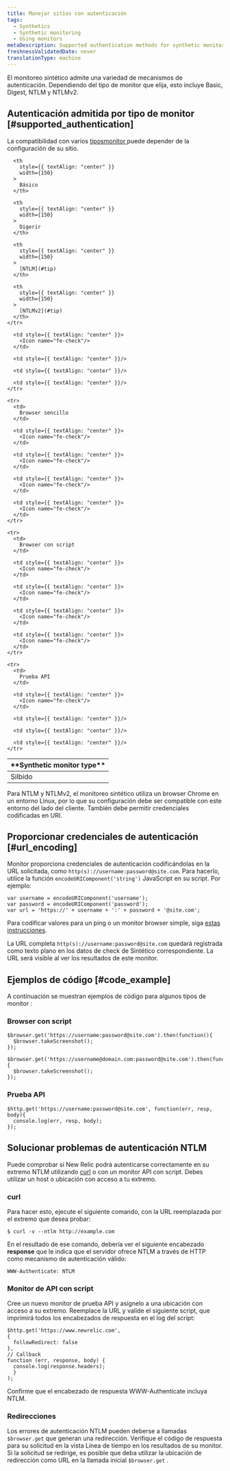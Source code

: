 ```yaml
---
title: Manejar sitios con autenticación
tags:
  - Synthetics
  - Synthetic monitoring
  - Using monitors
metaDescription: Supported authentication methods for synthetic monitors and how to provide authentication using scripted monitors.
freshnessValidatedDate: never
translationType: machine
---
```


El monitoreo sintético admite una variedad de mecanismos de autenticación. Dependiendo del tipo de monitor que elija, esto incluye Basic, Digest, NTLM y NTLMv2.

## Autenticación admitida por tipo de monitor [#supported_authentication]

La compatibilidad con varios [tiposmonitor ](/docs/synthetics/new-relic-synthetics/using-monitors/add-edit-monitors#types-monitors)puede depender de la configuración de su sitio.

<table>
  <thead>
    <tr>
      <th>
        <DoNotTranslate>
          **Synthetic monitor type**
        </DoNotTranslate>
      </th>

      <th
        style={{ textAlign: "center" }}
        width={150}
      >
        Básico
      </th>

      <th
        style={{ textAlign: "center" }}
        width={150}
      >
        Digerir
      </th>

      <th
        style={{ textAlign: "center" }}
        width={150}
      >
        [NTLM](#tip)
      </th>

      <th
        style={{ textAlign: "center" }}
        width={150}
      >
        [NTLMv2](#tip)
      </th>
    </tr>
  </thead>

  <tbody>
    <tr>
      <td>
        Silbido
      </td>

      <td style={{ textAlign: "center" }}>
        <Icon name="fe-check"/>
      </td>

      <td style={{ textAlign: "center" }}/>

      <td style={{ textAlign: "center" }}/>

      <td style={{ textAlign: "center" }}/>
    </tr>

    <tr>
      <td>
        Browser sencillo
      </td>

      <td style={{ textAlign: "center" }}>
        <Icon name="fe-check"/>
      </td>

      <td style={{ textAlign: "center" }}>
        <Icon name="fe-check"/>
      </td>

      <td style={{ textAlign: "center" }}>
        <Icon name="fe-check"/>
      </td>

      <td style={{ textAlign: "center" }}>
        <Icon name="fe-check"/>
      </td>
    </tr>

    <tr>
      <td>
        Browser con script
      </td>

      <td style={{ textAlign: "center" }}>
        <Icon name="fe-check"/>
      </td>

      <td style={{ textAlign: "center" }}>
        <Icon name="fe-check"/>
      </td>

      <td style={{ textAlign: "center" }}>
        <Icon name="fe-check"/>
      </td>

      <td style={{ textAlign: "center" }}>
        <Icon name="fe-check"/>
      </td>
    </tr>

    <tr>
      <td>
        Prueba API
      </td>

      <td style={{ textAlign: "center" }}>
        <Icon name="fe-check"/>
      </td>

      <td style={{ textAlign: "center" }}/>

      <td style={{ textAlign: "center" }}/>

      <td style={{ textAlign: "center" }}/>
    </tr>
  </tbody>
</table>

<Callout variant="tip">
  Para NTLM y NTLMv2, el monitoreo sintético utiliza un browser Chrome en un entorno Linux, por lo que su configuración debe ser compatible con este entorno del lado del cliente. También debe permitir credenciales codificadas en URI.
</Callout>

## Proporcionar credenciales de autenticación [#url_encoding]

Monitor proporciona credenciales de autenticación codificándolas en la URL solicitada, como `http(s)://username:password@site.com`. Para hacerlo, utilice la función `encodeURIComponent('string')` JavaScript en su script. Por ejemplo:

```
var username = encodeURIComponent('username');
var password = encodeURIComponent('password');
var url = 'https://' + username + ':' + password + '@site.com';
```

Para codificar valores para un ping o un monitor browser simple, siga [estas instrucciones](https://www.w3schools.com/tags/ref_urlencode.ASP).

La URL completa `http(s)://username:password@site.com` quedará registrada como texto plano en los datos de check de Sintético correspondiente. La URL será visible al ver los resultados de este monitor.

## Ejemplos de código [#code_example]

A continuación se muestran ejemplos de código para algunos tipos de monitor :

### Browser con script

```
$browser.get('https://username:password@site.com').then(function(){
  $browser.takeScreenshot();
});
```

```
$browser.get('https://username@domain.com:password@site.com').then(function(){
  $browser.takeScreenshot();
});
```

### Prueba API

```
$http.get('https://username:password@site.com', function(err, resp, body){
  console.log(err, resp, body);
});
```

## Solucionar problemas de autenticación NTLM

Puede comprobar si New Relic podrá autenticarse correctamente en su extremo NTLM utilizando [curl](https://curl.haxx.se) o con un monitor API con script. Debes utilizar un host o ubicación con acceso a tu extremo.

### curl

Para hacer esto, ejecute el siguiente comando, con la URL reemplazada por el extremo que desea probar:

```
$ curl -v --ntlm http://example.com
```

En el resultado de ese comando, debería ver el siguiente encabezado <DoNotTranslate>**response**</DoNotTranslate> que le indica que el servidor ofrece NTLM a través de HTTP como mecanismo de autenticación válido:

```
WWW-Authenticate: NTLM
```

### Monitor de API con script

Cree un nuevo monitor de prueba API y asígnelo a una ubicación con acceso a su extremo. Reemplace la URL y valide el siguiente script, que imprimirá todos los encabezados de respuesta en el log del script:

```
$http.get('https://www.newrelic.com',
{
  followRedirect: false
},
// Callback
function (err, response, body) {
  console.log(response.headers);
  }
);
```

Confirme que el encabezado de respuesta WWW-Authenticate incluya NTLM.

### Redirecciones

Los errores de autenticación NTLM pueden deberse a llamadas `$browser.get` que generan una redirección. Verifique el código de respuesta para su solicitud en la vista Línea de tiempo en los resultados de su monitor. Si la solicitud se redirige, es posible que deba utilizar la ubicación de redirección como URL en la llamada inicial `$browser.get` .